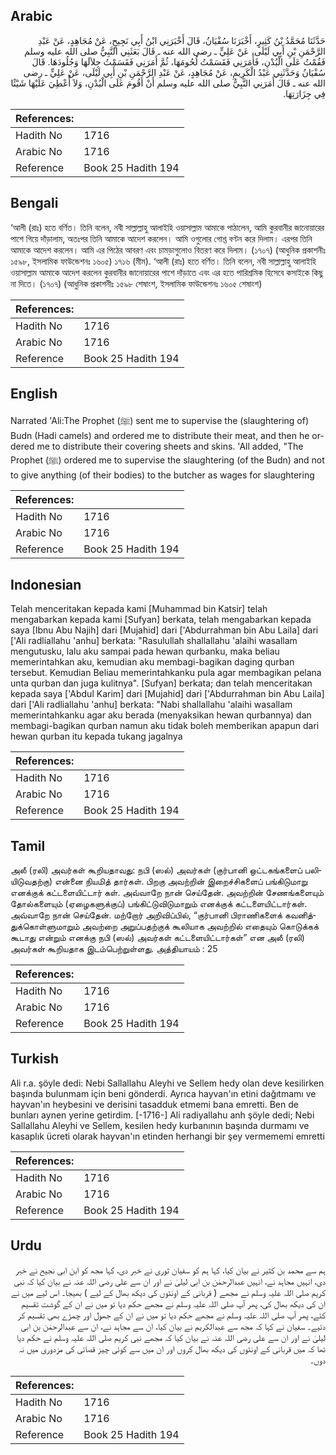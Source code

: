 ## Arabic


<div dir="rtl" lang="ar" style={{fontSize:'larger',backgroundColor:'#f8f9fa',padding:20}}>
حَدَّثَنَا مُحَمَّدُ بْنُ كَثِيرٍ، أَخْبَرَنَا سُفْيَانُ، قَالَ أَخْبَرَنِي ابْنُ أَبِي نَجِيحٍ، عَنْ مُجَاهِدٍ، عَنْ عَبْدِ الرَّحْمَنِ بْنِ أَبِي لَيْلَى، عَنْ عَلِيٍّ ـ رضى الله عنه ـ قَالَ بَعَثَنِي النَّبِيُّ صلى الله عليه وسلم فَقُمْتُ عَلَى الْبُدْنِ، فَأَمَرَنِي فَقَسَمْتُ لُحُومَهَا، ثُمَّ أَمَرَنِي فَقَسَمْتُ جِلاَلَهَا وَجُلُودَهَا‏.‏ قَالَ سُفْيَانُ وَحَدَّثَنِي عَبْدُ الْكَرِيمِ، عَنْ مُجَاهِدٍ، عَنْ عَبْدِ الرَّحْمَنِ بْنِ أَبِي لَيْلَى، عَنْ عَلِيٍّ ـ رضى الله عنه ـ قَالَ أَمَرَنِي النَّبِيُّ صلى الله عليه وسلم أَنْ أَقُومَ عَلَى الْبُدْنِ، وَلاَ أُعْطِيَ عَلَيْهَا شَيْئًا فِي جِزَارَتِهَا‏.‏
</div>
<div style={{backgroundColor:'#f8f9fa',padding:20, marginBottom: 10}}><table> <thead> <tr> <th>References:</th> <th></th> </tr> </thead> <tbody><tr><td>Hadith No</td><td>1716</td></tr><tr><td>Arabic No</td><td>1716</td></tr><tr><td>Reference</td><td>Book 25 Hadith 194</td></tr></tbody></table></div>

## Bengali


<div dir="ltr" lang="bn" style={{fontSize:'larger',backgroundColor:'#f8f9fa',padding:20}}>
‘আলী (রাঃ) হতে বর্ণিত। তিনি বলেন, নবী সাল্লাল্লাহু আলাইহি ওয়াসাল্লাম আমাকে পাঠালেন, আমি কুরবানীর জানোয়ারের পাশে গিয়ে দাঁড়ালাম, অতঃপর তিনি আমাকে আদেশ করলেন। আমি ওগুলোর গোশ্ত বণ্টন করে দিলাম। এরপর তিনি আমাকে আদেশ করলেন। আমি এর পিঠের আবরণ এবং চামড়াগুলোও বিতরণ করে দিলাম। (১৭০৭) (আধুনিক প্রকাশনীঃ ১৫৯৮, ইসলামিক ফাউন্ডেশনঃ ১৬০৫) ১৭১৬ (মীম). ‘আলী (রাঃ) হতে বর্ণিত। তিনি বলেন, নবী সাল্লাল্লাহু আলাইহি ওয়াসাল্লাম আমাকে আদেশ করলেন কুরবানীর জানোয়ারের পাশে দাঁড়াতে এবং এর হতে পারিশ্রমিক হিসেবে কসাইকে কিছু না দিতে। (১৭০৭) (আধুনিক প্রকাশনীঃ ১৫৯৮ শেষাংশ, ইসলামিক ফাউন্ডেশনঃ ১৬০৫ শেষাংশ)
</div>
<div style={{backgroundColor:'#f8f9fa',padding:20, marginBottom: 10}}><table> <thead> <tr> <th>References:</th> <th></th> </tr> </thead> <tbody><tr><td>Hadith No</td><td>1716</td></tr><tr><td>Arabic No</td><td>1716</td></tr><tr><td>Reference</td><td>Book 25 Hadith 194</td></tr></tbody></table></div>

## English


<div dir="ltr" lang="en" style={{fontSize:'larger',backgroundColor:'#f8f9fa',padding:20}}>
Narrated 'Ali:The Prophet (ﷺ) sent me to supervise the (slaughtering of) Budn (Hadi camels) and ordered me to distribute their meat, and then he ordered me to distribute their covering sheets and skins. 'All added, "The Prophet (ﷺ) ordered me to supervise the slaughtering (of the Budn) and not to give anything (of their bodies) to the butcher as wages for slaughtering
</div>
<div style={{backgroundColor:'#f8f9fa',padding:20, marginBottom: 10}}><table> <thead> <tr> <th>References:</th> <th></th> </tr> </thead> <tbody><tr><td>Hadith No</td><td>1716</td></tr><tr><td>Arabic No</td><td>1716</td></tr><tr><td>Reference</td><td>Book 25 Hadith 194</td></tr></tbody></table></div>

## Indonesian


<div dir="ltr" lang="id" style={{fontSize:'larger',backgroundColor:'#f8f9fa',padding:20}}>
Telah menceritakan kepada kami [Muhammad bin Katsir] telah mengabarkan kepada kami [Sufyan] berkata, telah mengabarkan kepada saya [Ibnu Abu Najih] dari [Mujahid] dari ['Abdurrahman bin Abu Laila] dari ['Ali radliallahu 'anhu] berkata: "Rasulullah shallallahu 'alaihi wasallam mengutusku, lalu aku sampai pada hewan qurbanku, maka beliau memerintahkan aku, kemudian aku membagi-bagikan daging qurban tersebut. Kemudian Beliau memerintahkanku pula agar membagikan pelana unta qurban dan juga kulitnya". [Sufyan] berkata; dan telah menceritakan kepada saya ['Abdul Karim] dari [Mujahid] dari ['Abdurrahman bin Abu Laila] dari ['Ali radliallahu 'anhu] berkata: "Nabi shallallahu 'alaihi wasallam memerintahkanku agar aku berada (menyaksikan hewan qurbannya) dan membagi-bagikan qurban namun aku tidak boleh memberikan apapun dari hewan qurban itu kepada tukang jagalnya
</div>
<div style={{backgroundColor:'#f8f9fa',padding:20, marginBottom: 10}}><table> <thead> <tr> <th>References:</th> <th></th> </tr> </thead> <tbody><tr><td>Hadith No</td><td>1716</td></tr><tr><td>Arabic No</td><td>1716</td></tr><tr><td>Reference</td><td>Book 25 Hadith 194</td></tr></tbody></table></div>

## Tamil


<div dir="ltr" lang="ta" style={{fontSize:'larger',backgroundColor:'#f8f9fa',padding:20}}>
அலீ (ரலி) அவர்கள் கூறியதாவது: நபி (ஸல்) அவர்கள் (குர்பானி ஒட்டகங்களைப் பலியிடுவதற்கு) என்னை நியமித் தார்கள். பிறகு அவற்றின் இறைச்சிகளைப் பங்கிடுமாறு எனக்குக் கட்டளையிட்டார் கள். அவ்வாறே நான் செய்தேன். அவற்றின் சேணங்களையும் தோல்களையும் (ஏழைகளுக்குப்) பங்கிட்டுவிடுமாறும் எனக்குக் கட்டளையிட்டார்கள். அவ்வாறே நான் செய்தேன். மற்றோர் அறிவிப்பில், “குர்பானி பிராணிகளைக் கவனித்துக்கொள்ளுமாறும் அவற்றை அறுப்பதற்குக் கூலியாக அவற்றில் எதையும் கொடுக்கக் கூடாது என்றும் எனக்கு நபி (ஸல்) அவர்கள் கட்டளையிட்டார்கள்” என அலீ (ரலி) அவர்கள் கூறியதாக இடம்பெற்றுள்ளது. அத்தியாயம் : 25
</div>
<div style={{backgroundColor:'#f8f9fa',padding:20, marginBottom: 10}}><table> <thead> <tr> <th>References:</th> <th></th> </tr> </thead> <tbody><tr><td>Hadith No</td><td>1716</td></tr><tr><td>Arabic No</td><td>1716</td></tr><tr><td>Reference</td><td>Book 25 Hadith 194</td></tr></tbody></table></div>

## Turkish


<div dir="ltr" lang="tr" style={{fontSize:'larger',backgroundColor:'#f8f9fa',padding:20}}>
Ali r.a. şöyle dedi: Nebi Sallallahu Aleyhi ve Sellem hedy olan deve kesilirken başında bulunmam için beni gönderdi. Ayrıca hayvan'ın etini dağıtmamı ve hayvan'ın heybesini ve derisini tasadduk etmemi bana emretti. Ben de bunları aynen yerine getirdim. [-1716-] Ali radiyallahu anh şöyle dedi; Nebi Sallallahu Aleyhi ve Sellem, kesilen hedy kurbanının başında durmamı ve kasaplık ücreti olarak hayvan'ın etinden herhangi bir şey vermememi emretti
</div>
<div style={{backgroundColor:'#f8f9fa',padding:20, marginBottom: 10}}><table> <thead> <tr> <th>References:</th> <th></th> </tr> </thead> <tbody><tr><td>Hadith No</td><td>1716</td></tr><tr><td>Arabic No</td><td>1716</td></tr><tr><td>Reference</td><td>Book 25 Hadith 194</td></tr></tbody></table></div>

## Urdu


<div dir="rtl" lang="ur" style={{fontSize:'larger',backgroundColor:'#f8f9fa',padding:20}}>
ہم سے محمد بن کثیر نے بیان کیا، کہا ہم کو سفیان ثوری نے خبر دی، کہا مجھ کو ابن ابی نجیح نے خبر دی، انہیں مجاہد نے، انہیں عبدالرحمٰن بن ابی لیلیٰ نے اور ان سے علی رضی اللہ عنہ نے بیان کیا کہ نبی کریم صلی اللہ علیہ وسلم نے مجھے ( قربانی کے اونٹوں کی دیکھ بھال کے لیے ) بھیجا۔ اس لیے میں نے ان کی دیکھ بھال کی، پھر آپ صلی اللہ علیہ وسلم نے مجھے حکم دیا تو میں نے ان کے گوشت تقسیم کئے، پھر آپ صلی اللہ علیہ وسلم نے مجھے حکم دیا تو میں نے ان کے جھول اور چمڑے بھی تقسیم کر دئیے۔ سفیان نے کہا کہ مجھ سے عبدالکریم نے بیان کیا، ان سے مجاہد نے، ان سے عبدالرحمٰن بن ابی لیلیٰ نے اور ان سے علی رضی اللہ عنہ نے بیان کیا کہ مجھے نبی کریم صلی اللہ علیہ وسلم نے حکم دیا تھا کہ میں قربانی کے اونٹوں کی دیکھ بھال کروں اور ان میں سے کوئی چیز قصائی کی مزدوری میں نہ دوں۔
</div>
<div style={{backgroundColor:'#f8f9fa',padding:20, marginBottom: 10}}><table> <thead> <tr> <th>References:</th> <th></th> </tr> </thead> <tbody><tr><td>Hadith No</td><td>1716</td></tr><tr><td>Arabic No</td><td>1716</td></tr><tr><td>Reference</td><td>Book 25 Hadith 194</td></tr></tbody></table></div>